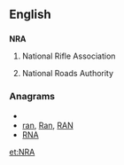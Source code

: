 ==English==
==={{initialism}}===
{{wikipedia|National Rifle Association}}
'''NRA'''

# {{US}} National Rifle Association
# {{Ireland}} National Roads Authority

===Anagrams===
* {{alphagram|anr}}
* [[ran#English|ran]], [[Ran#English|Ran]], [[RAN#English|RAN]]
* [[RNA#English|RNA]]


[[et:NRA]]